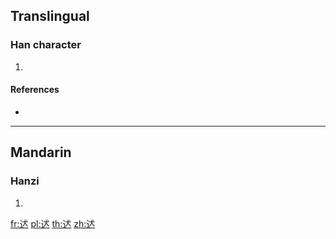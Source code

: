 {{character info/new}}
{{also|达}}
==Translingual==

===Han character===
{{Han char|rn=162|rad=辵|as=04|sn=8|four=33303|canj=YIK}}

# {{defn|Han|sort=辵04}}

====References====
* {{Han ref|kx=1254.170|dkj=38769|dj=1737.160|hdz=63818.160|uh=8FD6|ud=36822|bh=CDD0|bd=52688}}

----

==Mandarin==

===Hanzi===
{{cmn-hanzi|pin=[[dá]] ([[da2]]), [[tà]] ([[ta4]]), [[tì]] ([[ti4]])|wg=ta<sup>2</sup>, t'a<sup>4</sup>, t'i<sup>4</sup>}}

# {{defn|lang=cmn|sort=辵04}}

[[fr:迖]]
[[pl:迖]]
[[th:迖]]
[[zh:迖]]
